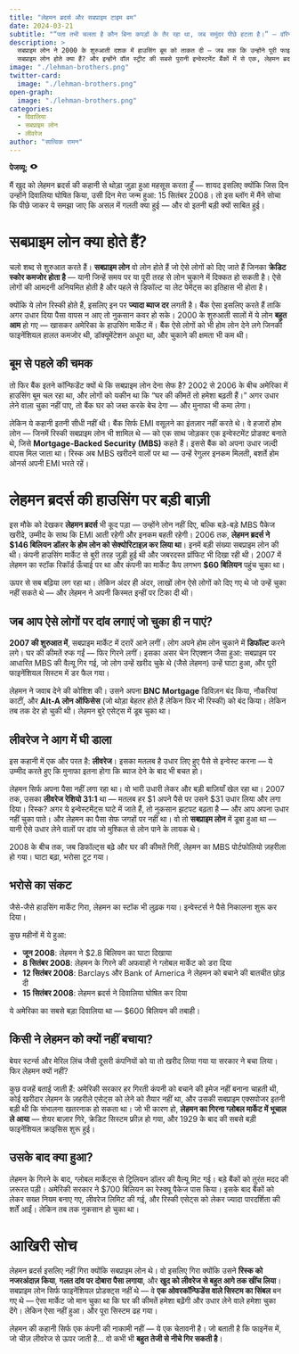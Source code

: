 ```yaml
---
title: "लेहमन ब्रदर्स और सबप्राइम टाइम बम"
date: 2024-03-21
subtitle: "“पता तभी चलता है कौन बिना कपड़ों के तैर रहा था, जब समुंदर पीछे हटता है।” — वॉरेन बफेट"
description: >
  सबप्राइम लोन ने 2000 के शुरुआती दशक में हाउसिंग बूम को ताकत दी — जब तक कि उन्होंने पूरी फाइनेंशियल सिस्टम को हिला कर रख नहीं दिया। 
  सबप्राइम लोन होते क्या हैं? और इन्होंने वॉल स्ट्रीट की सबसे पुरानी इन्वेस्टमेंट बैंकों में से एक, लेहमन ब्रदर्स को कैसे गिराया?
image: "./lehman-brothers.png"
twitter-card:
  image: "./lehman-brothers.png"
open-graph:
  image: "./lehman-brothers.png"
categories:
  - दिवालिया
  - सबप्राइम लोन
  - लीवरेज
author: "सात्विक रामन"
---
```


<p><b>पेजव्यू:</b> <svg xmlns="http://www.w3.org/2000/svg" width="1em" height="1em" viewBox="0 0 256 256"><path fill="currentColor" d="M247.31 124.76c-.35-.79-8.82-19.58-27.65-38.41C194.57 61.26 162.88 48 128 48S61.43 61.26 36.34 86.35C17.51 105.18 9 124 8.69 124.76a8 8 0 0 0 0 6.5c.35.79 8.82 19.57 27.65 38.4C61.43 194.74 93.12 208 128 208s66.57-13.26 91.66-38.34c18.83-18.83 27.3-37.61 27.65-38.4a8 8 0 0 0 0-6.5M128 168a40 40 0 1 1 40-40a40 40 0 0 1-40 40"/></svg> <span class="waline-pageview-count"></i><p>

मैं खुद को लेहमन ब्रदर्स की कहानी से थोड़ा जुड़ा हुआ महसूस करता हूँ — शायद इसलिए क्योंकि जिस दिन उन्होंने दिवालिया घोषित किया, उसी दिन मेरा जन्म हुआ: 15 सितंबर 2008। तो इस ब्लॉग में मैंने सोचा कि पीछे जाकर ये समझा जाए कि असल में गलती क्या हुई — और वो इतनी बड़ी क्यों साबित हुई।

# सबप्राइम लोन क्या होते हैं?
चलो शब्द से शुरुआत करते हैं। **सबप्राइम लोन** वो लोन होते हैं जो ऐसे लोगों को दिए जाते हैं जिनका **क्रेडिट स्कोर कमजोर होता है** — यानी जिन्हें समय पर या पूरी तरह से लोन चुकाने में दिक्कत हो सकती है। ऐसे लोगों की आमदनी अनियमित होती है और पहले से डिफॉल्ट या लेट पेमेंट्स का इतिहास भी होता है।

क्योंकि ये लोन रिस्की होते हैं, इसलिए इन पर **ज्यादा ब्याज दर** लगती है। बैंक ऐसा इसलिए करते हैं ताकि अगर उधार दिया पैसा वापस न आए तो नुकसान कवर हो सके। 2000 के शुरुआती सालों में ये लोन **बहुत आम** हो गए — खासकर अमेरिका के हाउसिंग मार्केट में। बैंक ऐसे लोगों को भी होम लोन देने लगे जिनकी फाइनेंशियल हालत कमजोर थी, डॉक्यूमेंटेशन अधूरा था, और चुकाने की क्षमता भी कम थी।

## बूम से पहले की चमक
तो फिर बैंक इतने कॉन्फिडेंट क्यों थे कि सबप्राइम लोन देना सेफ है? 2002 से 2006 के बीच अमेरिका में हाउसिंग बूम चल रहा था, और लोगों को यकीन था कि “घर की कीमतें तो हमेशा बढ़ती हैं।” अगर उधार लेने वाला चुका नहीं पाए, तो बैंक घर को जब्त करके बेच देगा — और मुनाफा भी कमा लेगा।

लेकिन ये कहानी इतनी सीधी नहीं थी। बैंक सिर्फ EMI वसूलने का इंतज़ार नहीं करते थे। वे हजारों होम लोन — जिनमें रिस्की सबप्राइम लोन भी शामिल थे — को एक साथ जोड़कर एक इन्वेस्टमेंट प्रोडक्ट बनाते थे, जिसे **Mortgage-Backed Security (MBS)** कहते हैं। इससे बैंक को अपना उधार जल्दी वापस मिल जाता था। रिस्क अब MBS खरीदने वालों पर था — उन्हें रेगुलर इनकम मिलती, बशर्ते होम ओनर्स अपनी EMI भरते रहें।

# लेहमन ब्रदर्स की हाउसिंग पर बड़ी बाज़ी
इस मौके को देखकर **लेहमन ब्रदर्स** भी कूद पड़ा — उन्होंने लोन नहीं दिए, बल्कि बड़े-बड़े MBS पैकेज खरीदे, उम्मीद के साथ कि EMI आती रहेगी और इनकम बहती रहेगी। 2006 तक, **लेहमन ब्रदर्स ने $146 बिलियन डॉलर के होम लोन को सेक्योरिटाइज़ कर लिया था**। इनमें बड़ी संख्या सबप्राइम लोन की थी। कंपनी हाउसिंग मार्केट से बुरी तरह जुड़ी हुई थी और जबरदस्त प्रॉफिट भी दिखा रही थी। 2007 में लेहमन का स्टॉक रिकॉर्ड ऊँचाई पर था और कंपनी का मार्केट कैप लगभग **$60 बिलियन** पहुंच चुका था।

ऊपर से सब बढ़िया लग रहा था। लेकिन अंदर ही अंदर, लाखों लोन ऐसे लोगों को दिए गए थे जो उन्हें चुका नहीं सकते थे — और लेहमन ने अपनी किस्मत इन्हीं पर टिका दी थी।

## जब आप ऐसे लोगों पर दांव लगाएं जो चुका ही न पाएं?
**2007 की शुरुआत में**, सबप्राइम मार्केट में दरारें आने लगीं। लोग अपने होम लोन चुकाने में **डिफॉल्ट** करने लगे। घर की कीमतें रुक गईं — फिर गिरने लगीं। इसका असर चेन रिएक्शन जैसा हुआ: सबप्राइम पर आधारित MBS की वैल्यू गिर गई, जो लोग उन्हें खरीद चुके थे (जैसे लेहमन) उन्हें घाटा हुआ, और पूरी फाइनेंशियल सिस्टम में डर फैल गया।

लेहमन ने जवाब देने की कोशिश की। उसने अपना **BNC Mortgage** डिविज़न बंद किया, नौकरियां काटीं, और **Alt-A लोन ऑफिसेस** (जो थोड़ा बेहतर होते हैं लेकिन फिर भी रिस्की) को बंद किया। लेकिन तब तक देर हो चुकी थी। लेहमन बुरे एसेट्स में डूब चुका था।

## लीवरेज ने आग में घी डाला
इस कहानी में एक और परत है: **लीवरेज**। इसका मतलब है उधार लिए हुए पैसे से इन्वेस्ट करना — ये उम्मीद करते हुए कि मुनाफा इतना होगा कि ब्याज देने के बाद भी बचत हो।

लेहमन सिर्फ अपना पैसा नहीं लगा रहा था। वो भारी उधारी लेकर और बड़ी बाज़ियाँ खेल रहा था। 2007 तक, उसका **लीवरेज रेशियो 31:1** था — मतलब हर $1 अपने पैसे पर उसने $31 उधार लिया और लगा दिया। रिस्क? अगर ये इन्वेस्टमेंट्स घाटे में जाते हैं, तो नुकसान झटपट बढ़ता है — और आप अपना उधार नहीं चुका पाते। और लेहमन का पैसा सेफ जगहों पर नहीं था। वो तो **सबप्राइम लोन** में डूबा हुआ था — यानी ऐसे उधार लेने वालों पर दांव जो मुश्किल से लोन पाने के लायक थे।

2008 के बीच तक, जब डिफॉल्ट्स बढ़े और घर की कीमतें गिरीं, लेहमन का MBS पोर्टफोलियो ज़हरीला हो गया। घाटा बढ़ा, भरोसा टूट गया।

## भरोसे का संकट
जैसे-जैसे हाउसिंग मार्केट गिरा, लेहमन का स्टॉक भी लुढ़क गया। इन्वेस्टर्स ने पैसे निकालना शुरू कर दिया।

कुछ महीनों में ये हुआ:

* **जून 2008**: लेहमन ने $2.8 बिलियन का घाटा दिखाया  
* **8 सितंबर 2008**: लेहमन के गिरने की अफवाहों ने ग्लोबल मार्केट को डरा दिया  
* **12 सितंबर 2008**: Barclays और Bank of America ने लेहमन को बचाने की बातचीत छोड़ दी  
* **15 सितंबर 2008**: लेहमन ब्रदर्स ने दिवालिया घोषित कर दिया  

ये अमेरिका का सबसे बड़ा दिवालिया था — $600 बिलियन की तबाही।

## किसी ने लेहमन को क्यों नहीं बचाया?
बेयर स्टर्न्स और मेरिल लिंच जैसी दूसरी कंपनियों को या तो खरीद लिया गया या सरकार ने बचा लिया। फिर लेहमन क्यों नहीं?

कुछ वजहें बताई जाती हैं: अमेरिकी सरकार हर गिरती कंपनी को बचाने की इमेज नहीं बनाना चाहती थी, कोई खरीदार लेहमन के ज़हरीले एसेट्स को लेने को तैयार नहीं था, और उसकी सबप्राइम एक्सपोजर इतनी बड़ी थी कि संभालना खतरनाक हो सकता था। जो भी कारण हो, **लेहमन का गिरना ग्लोबल मार्केट में भूचाल ले आया** — शेयर बाज़ार गिरे, क्रेडिट सिस्टम फ्रीज़ हो गया, और 1929 के बाद की सबसे बड़ी फाइनेंशियल क्राइसिस शुरू हुई।

## उसके बाद क्या हुआ?
लेहमन के गिरने के बाद, ग्लोबल मार्केट्स से ट्रिलियन डॉलर की वैल्यू मिट गई। बड़े बैंकों को तुरंत मदद की ज़रूरत पड़ी। अमेरिकी सरकार ने $700 बिलियन का रेस्क्यू पैकेज पास किया। इसके बाद बैंकों को लेकर सख्त नियम बनाए गए, लीवरेज लिमिट की गई, और रिस्की एसेट्स को लेकर ज्यादा पारदर्शिता की शर्तें आईं। लेकिन तब तक नुकसान हो चुका था।

# आखिरी सोच
लेहमन ब्रदर्स इसलिए नहीं गिरा क्योंकि सबप्राइम लोन थे। वो इसलिए गिरा क्योंकि उसने **रिस्क को नजरअंदाज़ किया**, **गलत दांव पर दोबारा पैसा लगाया**, और **खुद को लीवरेज से बहुत आगे तक खींच लिया**। सबप्राइम लोन सिर्फ फाइनेंशियल प्रोडक्ट्स नहीं थे — वे **एक ओवरकॉन्फिडेंस वाले सिस्टम का सिंबल** बन गए थे — ऐसा मार्केट जो मान चुका था कि घर की कीमतें हमेशा बढ़ेंगी और उधार लेने वाले हमेशा चुका देंगे। लेकिन ऐसा नहीं हुआ। और पूरा सिस्टम ढह गया।

लेहमन की कहानी सिर्फ एक कंपनी की नाकामी नहीं — ये एक चेतावनी है। जो बताती है कि फाइनेंस में, जो चीज़ लीवरेज से ऊपर जाती है... वो कभी भी **बहुत तेजी से नीचे गिर सकती है**।